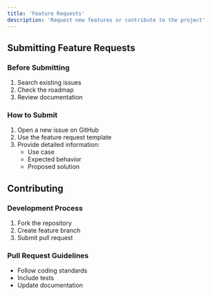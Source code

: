 ```yaml
---
title: 'Feature Requests'
description: 'Request new features or contribute to the project'
---
```


## Submitting Feature Requests

### Before Submitting

1. Search existing issues
2. Check the roadmap
3. Review documentation

### How to Submit

1. Open a new issue on GitHub
2. Use the feature request template
3. Provide detailed information:
   - Use case
   - Expected behavior
   - Proposed solution

## Contributing

### Development Process

1. Fork the repository
2. Create feature branch
3. Submit pull request

### Pull Request Guidelines

- Follow coding standards
- Include tests
- Update documentation 
